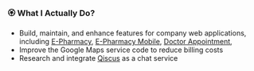 ### 🏵 What I Actually Do?

- Build, maintain, and enhance features for company web applications, including
  [E-Pharmacy](https://pharmacy.alteacare.com/),
  [E-Pharmacy Mobile](https://m.pharmacy.alteacare.com/),
  [Doctor Appointment](https://desktop.alteacare.com/doctor-appointment),
- Improve the Google Maps service code to reduce billing costs
- Research and integrate [Qiscus](https://www.qiscus.com/en) as a chat service
